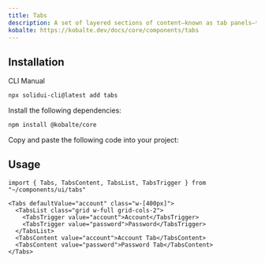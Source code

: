 ```yaml
---
title: Tabs
description: A set of layered sections of content—known as tab panels—that are displayed one at a time.
kobalte: https://kobalte.dev/docs/core/components/tabs
---
```


<ComponentPreview name="tabs-demo" />

## Installation

<Tabs defaultValue="cli">

<TabsList>
  <TabsTrigger value="cli">CLI</TabsTrigger>
  <TabsTrigger value="manual">Manual</TabsTrigger>
</TabsList>

<TabsContent value="cli">

```bash
npx solidui-cli@latest add tabs
```

</TabsContent>

<TabsContent value="manual">
<Steps>

<Step>Install the following dependencies: </Step>

```bash
npm install @kobalte/core
```

<Step>Copy and paste the following code into your project: </Step>

<ComponentSource name="tabs" />

</Steps>
</TabsContent>

</Tabs>

## Usage

```tsx
import { Tabs, TabsContent, TabsList, TabsTrigger } from "~/components/ui/tabs"
```

```tsx
<Tabs defaultValue="account" class="w-[400px]">
  <TabsList class="grid w-full grid-cols-2">
    <TabsTrigger value="account">Account</TabsTrigger>
    <TabsTrigger value="password">Password</TabsTrigger>
  </TabsList>
  <TabsContent value="account">Account Tab</TabsContent>
  <TabsContent value="password">Password Tab</TabsContent>
</Tabs>
```
